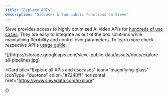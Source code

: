 ```yaml
---
title: "Explore APIs"
description: "Discover & run public functions on Sieve"
---
```


Sieve provides access to highly optimized AI video APIs for [hundreds of use cases](https://sievedata.com/explore).
They are easy to integrate as out of the box solutions while maintaining flexibility and control over parameters.
To learn more check respective API's [usage guide](https://sievedata.com/functions/sieve/autocrop/guide).

<Frame>
  ![](https://storage.googleapis.com/sieve-public-data/assets/docs/explore-all-pipelines.jpg)
</Frame>

<Card
  title="Explore all APIs and usecases"
  icon="magnifying-glass"
  iconType="duotone"
  color="#7240ff"
  horizontal
  href="https://www.sievedata.com/explore"
>
  {}
</Card>
